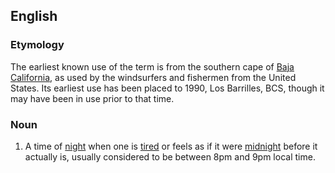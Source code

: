 ==English==

===Etymology===
The earliest known use of the term is from the southern cape of [[w:Baja California|Baja California]], as used by the windsurfers and fishermen from the United States. Its earliest use has been placed to 1990, Los Barrilles, BCS, though it may have been in use prior to that time.

===Noun===
{{en-noun|head=[[Baja]] [[midnight|Midnight]]}}

# {{lb|en|US|Baja California}} A time of [[night]] when one is [[tired]] or feels as if it were [[midnight]] before it actually is, usually considered to be between 8pm and 9pm local time.